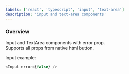 ```yaml
---
labels: ['react', 'typescript', 'input', 'text-area']
description: 'input and text-area components'
---
```



### Overview

Input and TextArea components with error prop.  
Supports all props from native html button.  

Input example:
```js live
<Input error={false} />
```